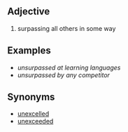 == Adjective ==
# surpassing all others in some way

== Examples ==
*''unsurpassed at learning languages''
*''unsurpassed by any competitor''



== Synonyms ==
* [[unexcelled]]
* [[unexceeded]]